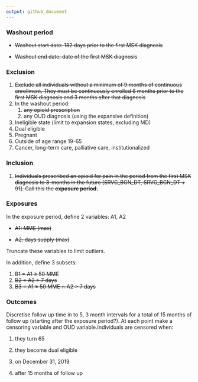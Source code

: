 ```yaml
---
output: github_document
---
```


### Washout period

-   ~~Washout start date: 182 days prior to the first MSK diagnosis~~

-   ~~Washout end date: date of the first MSK diagnosis~~

### Exclusion

1.  ~~Exclude all individuals without a minimum of 9 months of continuous enrollment. They must be continuously enrolled 6 months prior to the first MSK diagnosis and 3 months after that diagnosis~~
2.  In the washout period:
    1.  ~~any opioid prescription~~
    2.  any OUD diagnosis (using the expansive definition)
3.  Ineligible state (limit to expansion states, excluding MD)
4.  Dual eligible
5.  Pregnant
6.  Outside of age range 19-65
7.  Cancer, long-term care, palliative care, institutionalized

### Inclusion

1.  ~~Individuals prescribed an opioid for pain in the period from the first MSK diagnosis to 3-months in the future [SRVC_BGN_DT, SRVC_BGN_DT + 91]. Call this the **exposure period.**~~

### Exposures

In the exposure period, define 2 variables: A1, A2

-   ~~A1: MME (max)~~

-   ~~A2: days supply (max)~~

Truncate these variables to limit outliers.

In addition, define 3 subsets:

1.  ~~B1 = A1 ≥ 50 MME~~
2.  ~~B2 = A2 \> 7 days~~
3.  ~~B3 = A1 ≥ 50 MME ∩ A2 \> 7 days~~

### Outcomes

Discretise follow up time in to 5, 3 month intervals for a total of 15 months of follow up (starting after the exposure period?). At each point make a censoring variable and OUD variable.Individuals are censored when:

1)  they turn 65

2)  they become dual eligible

3)  on December 31, 2019

4)  after 15 months of follow up
